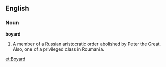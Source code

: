 ==English==

===Noun===

'''boyard'''

#A member of a Russian aristocratic order abolished by Peter the Great. Also, one of a privileged class in Roumania.

[[et:Boyard]]